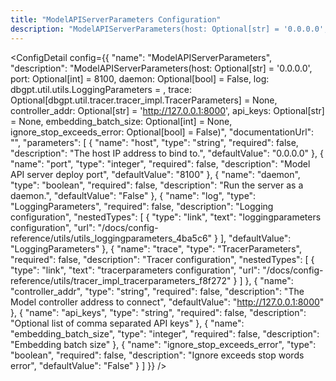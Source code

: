 ```yaml
---
title: "ModelAPIServerParameters Configuration"
description: "ModelAPIServerParameters(host: Optional[str] = '0.0.0.0', port: Optional[int] = 8100, daemon: Optional[bool] = False, log: dbgpt.util.utils.LoggingParameters = <factory>, trace: Optional[dbgpt.util.tracer.tracer_impl.TracerParameters] = None, controller_addr: Optional[str] = 'http://127.0.0.1:8000', api_keys: Optional[str] = None, embedding_batch_size: Optional[int] = None, ignore_stop_exceeds_error: Optional[bool] = False)"
---
```



<ConfigDetail config={{
  "name": "ModelAPIServerParameters",
  "description": "ModelAPIServerParameters(host: Optional[str] = '0.0.0.0', port: Optional[int] = 8100, daemon: Optional[bool] = False, log: dbgpt.util.utils.LoggingParameters = <factory>, trace: Optional[dbgpt.util.tracer.tracer_impl.TracerParameters] = None, controller_addr: Optional[str] = 'http://127.0.0.1:8000', api_keys: Optional[str] = None, embedding_batch_size: Optional[int] = None, ignore_stop_exceeds_error: Optional[bool] = False)",
  "documentationUrl": "",
  "parameters": [
    {
      "name": "host",
      "type": "string",
      "required": false,
      "description": "The host IP address to bind to.",
      "defaultValue": "0.0.0.0"
    },
    {
      "name": "port",
      "type": "integer",
      "required": false,
      "description": "Model API server deploy port",
      "defaultValue": "8100"
    },
    {
      "name": "daemon",
      "type": "boolean",
      "required": false,
      "description": "Run the server as a daemon.",
      "defaultValue": "False"
    },
    {
      "name": "log",
      "type": "LoggingParameters",
      "required": false,
      "description": "Logging configuration",
      "nestedTypes": [
        {
          "type": "link",
          "text": "loggingparameters configuration",
          "url": "/docs/config-reference/utils/utils_loggingparameters_4ba5c6"
        }
      ],
      "defaultValue": "LoggingParameters"
    },
    {
      "name": "trace",
      "type": "TracerParameters",
      "required": false,
      "description": "Tracer configuration",
      "nestedTypes": [
        {
          "type": "link",
          "text": "tracerparameters configuration",
          "url": "/docs/config-reference/utils/tracer_impl_tracerparameters_f8f272"
        }
      ]
    },
    {
      "name": "controller_addr",
      "type": "string",
      "required": false,
      "description": "The Model controller address to connect",
      "defaultValue": "http://127.0.0.1:8000"
    },
    {
      "name": "api_keys",
      "type": "string",
      "required": false,
      "description": "Optional list of comma separated API keys"
    },
    {
      "name": "embedding_batch_size",
      "type": "integer",
      "required": false,
      "description": "Embedding batch size"
    },
    {
      "name": "ignore_stop_exceeds_error",
      "type": "boolean",
      "required": false,
      "description": "Ignore exceeds stop words error",
      "defaultValue": "False"
    }
  ]
}} />

